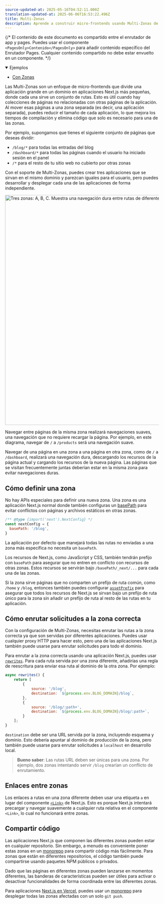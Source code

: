 ```yaml
---
source-updated-at: 2025-05-16T04:52:11.000Z
translation-updated-at: 2025-06-06T16:53:22.496Z
title: Multi-Zonas
description: Aprende a construir micro-frontends usando Multi-Zonas de Next.js para desplegar múltiples aplicaciones Next.js bajo un mismo dominio.
---
```


{/* El contenido de este documento es compartido entre el enrutador de app y pages. Puedes usar el componente `<PagesOnly>Contenido</PagesOnly>` para añadir contenido específico del Enrutador Pages. Cualquier contenido compartido no debe estar envuelto en un componente. */}

<details open>
  <summary>Ejemplos</summary>

- [Con Zonas](https://github.com/vercel/next.js/tree/canary/examples/with-zones)

</details>

Las Multi-Zonas son un enfoque de micro-frontends que divide una aplicación grande en un dominio en aplicaciones Next.js más pequeñas, donde cada una sirve un conjunto de rutas. Esto es útil cuando hay colecciones de páginas no relacionadas con otras páginas de la aplicación. Al mover esas páginas a una zona separada (es decir, una aplicación separada), puedes reducir el tamaño de cada aplicación, lo que mejora los tiempos de compilación y elimina código que solo es necesario para una de las zonas.

Por ejemplo, supongamos que tienes el siguiente conjunto de páginas que deseas dividir:

- `/blog/*` para todas las entradas del blog
- `/dashboard/*` para todas las páginas cuando el usuario ha iniciado sesión en el panel
- `/*` para el resto de tu sitio web no cubierto por otras zonas

Con el soporte de Multi-Zonas, puedes crear tres aplicaciones que se sirvan en el mismo dominio y parezcan iguales para el usuario, pero puedes desarrollar y desplegar cada una de las aplicaciones de forma independiente.

<Image
  alt="Tres zonas: A, B, C. Muestra una navegación dura entre rutas de diferentes zonas, y navegaciones suaves entre rutas dentro de la misma zona."
  srcLight="/docs/light/multi-zones.png"
  srcDark="/docs/dark/multi-zones.png"
  width="1600"
  height="750"
/>

Navegar entre páginas de la misma zona realizará navegaciones suaves, una navegación que no requiere recargar la página. Por ejemplo, en este diagrama, navegar de `/` a `/products` será una navegación suave.

Navegar de una página en una zona a una página en otra zona, como de `/` a `/dashboard`, realizará una navegación dura, descargando los recursos de la página actual y cargando los recursos de la nueva página. Las páginas que se visitan frecuentemente juntas deberían estar en la misma zona para evitar navegaciones duras.

## Cómo definir una zona

No hay APIs especiales para definir una nueva zona. Una zona es una aplicación Next.js normal donde también configuras un [basePath](/docs/app/api-reference/next-config-js/basePath) para evitar conflictos con páginas y archivos estáticos en otras zonas.

```js filename="next.config.js"
/** @type {import('next').NextConfig} */
const nextConfig = {
  basePath: '/blog',
}
```

La aplicación por defecto que manejará todas las rutas no enviadas a una zona más específica no necesita un `basePath`.

Los recursos de Next.js, como JavaScript y CSS, también tendrán prefijo con `basePath` para asegurar que no entren en conflicto con recursos de otras zonas. Estos recursos se servirán bajo `/basePath/_next/...` para cada una de las zonas.

Si la zona sirve páginas que no comparten un prefijo de ruta común, como `/home` y `/blog`, entonces también puedes configurar [`assetPrefix`](/docs/app/api-reference/next-config-js/assetPrefix) para asegurar que todos los recursos de Next.js se sirvan bajo un prefijo de ruta único para la zona sin añadir un prefijo de ruta al resto de las rutas en tu aplicación.

## Cómo enrutar solicitudes a la zona correcta

Con la configuración de Multi-Zonas, necesitas enrutar las rutas a la zona correcta ya que son servidas por diferentes aplicaciones. Puedes usar cualquier proxy HTTP para hacer esto, pero una de las aplicaciones Next.js también puede usarse para enrutar solicitudes para todo el dominio.

Para enrutar a la zona correcta usando una aplicación Next.js, puedes usar [`rewrites`](/docs/app/api-reference/next-config-js/rewrites). Para cada ruta servida por una zona diferente, añadirías una regla de reescritura para enviar esa ruta al dominio de la otra zona. Por ejemplo:

```js filename="next.config.js"
async rewrites() {
    return [
        {
            source: '/blog',
            destination: `${process.env.BLOG_DOMAIN}/blog`,
        },
        {
            source: '/blog/:path+',
            destination: `${process.env.BLOG_DOMAIN}/blog/:path+`,
        }
    ];
}
```

`destination` debe ser una URL servida por la zona, incluyendo esquema y dominio. Esto debería apuntar al dominio de producción de la zona, pero también puede usarse para enrutar solicitudes a `localhost` en desarrollo local.

> **Bueno saber**: Las rutas URL deben ser únicas para una zona. Por ejemplo, dos zonas intentando servir `/blog` crearían un conflicto de enrutamiento.

## Enlaces entre zonas

Los enlaces a rutas en una zona diferente deben usar una etiqueta `a` en lugar del componente [`<Link>`](/docs/pages/api-reference/components/link) de Next.js. Esto es porque Next.js intentará precargar y navegar suavemente a cualquier ruta relativa en el componente `<Link>`, lo cual no funcionará entre zonas.

## Compartir código

Las aplicaciones Next.js que componen las diferentes zonas pueden estar en cualquier repositorio. Sin embargo, a menudo es conveniente poner estas zonas en un [monorepo](https://es.wikipedia.org/wiki/Monorepositorio) para compartir código más fácilmente. Para zonas que están en diferentes repositorios, el código también puede compartirse usando paquetes NPM públicos o privados.

Dado que las páginas en diferentes zonas pueden lanzarse en momentos diferentes, las banderas de características pueden ser útiles para activar o desactivar funcionalidades de forma coordinada entre las diferentes zonas.

Para aplicaciones [Next.js en Vercel](https://vercel.com?utm_source=next-site&utm_medium=docs&utm_campaign=next-website), puedes usar un [monorepo](https://vercel.com/blog/monorepos-are-changing-how-teams-build-software?utm_source=next-site&utm_medium=docs&utm_campaign=next-website) para desplegar todas las zonas afectadas con un solo `git push`.